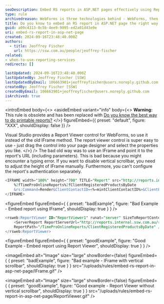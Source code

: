 ```yaml
---
seoDescription: Embed RS reports in ASP.NET pages effectively using Report Viewer instead of IFrame.
type: rule
archivedreason: WebForms is three technologies behind - WebForms, then MVC, then .NET Core with Controllers, then .NET Core with minimal APIs
title: Do you know to embed an RS report in ASP.NET page the right way (using Report Viewer instead of IFrame)?
guid: a09c4313-0c5b-4ee9-9095-ed2a01d43e9e
uri: embed-rs-report-in-asp-net-page
created: 2024-09-16T23:48:40.000Z
authors:
  - title: Jeoffrey Fischer
    url: https://ssw.com.au/people/jeoffrey-fischer
related:
- when-to-use-reporting-services
redirects: []

lastUpdated: 2024-09-16T23:48:40.000Z
lastUpdatedBy: Jeoffrey Fischer [SSW]
lastUpdatedByEmail: 106663901+jeoffreyfischer@users.noreply.github.com
createdBy: Jeoffrey Fischer [SSW]
createdByEmail: 106663901+jeoffreyfischer@users.noreply.github.com
isArchived: true
---
```


<introEmbed
  body={<>
<asideEmbed
  variant="info"
  body={<>
    **Warning:** This rule is obsolete and has been replaced with [Do you know the best way to do printable reports?](https://www.ssw.com.au/rules/do-you-know-the-best-way-to-do-printable-reports)
  </>}
  figureEmbed={{
    preset: "default",
    figure: "XXX",
    shouldDisplay: false
  }}
/>

Visual Studio provides a Report Viewer control for WebForms, so use it instead of the old IFrame method. The report viewer control is super easy to use - just drag the control into your page designer and select the properties you like.
  </>}
/>
The bad old way was to use an IFrame and point it to the report's URL (including parameters). This is bad because you might encounter a typing error. If you want to disable vertical scrollbar, you need to adjust the height of IFrame manually. Furthermore, you can't configure the report's authentication separately.

```sql
<IFRAME width="100%" height="700" TITLE="Report" src="http://reports.internal.ssw.com.au/ReportServer?
    %2fTimeProOnlineReports%2fClientRegisteredProductsByDate
    &rs:Command=Render&ClientContactID=<%=mintClientContactID%>&ClientExInfo=<%=clientInfo%>&rc:Parameters=false">
</IFRAME>
```

<figureEmbed figureEmbed={ {
  preset: "badExample",
  figure: "Bad Example - Embed report using IFrame",
  shouldDisplay: true
} } />


```sql
<rsweb:ReportViewer ID="ReportViewer1" runat="server" SizeToReportContent="True" ProcessingMode="Remote" Width="100%" AsyncRendering="false">
    <ServerReport ReportServerUrl="http://reports.internal.ssw.com.au/reportserver"
    ReportPath="/TimeProOnlineReports/ClientRegisteredProductsByDate" />
</rsweb:ReportViewer>
```

<figureEmbed figureEmbed={ {
  preset: "goodExample",
  figure: "Good Example - Embed report using Report Viewer",
  shouldDisplay: true
} } />


<imageEmbed
  alt="Image"
  size="large"
  showBorder={false}
  figureEmbed={ {
    preset: "badExample",
    figure: "Bad example - IFrame with vertical scrollbar",
    shouldDisplay: true
  } }
  src="/uploads/rules/embed-rs-report-in-asp-net-page/IFrame.gif"
/>

<imageEmbed
  alt="Image"
  size="large"
  showBorder={false}
  figureEmbed={ {
    preset: "goodExample",
    figure: "Good example - Report Viewer without vertical scrollbar",
    shouldDisplay: true
  } }
  src="/uploads/rules/embed-rs-report-in-asp-net-page/ReportViewer.gif"
/>
